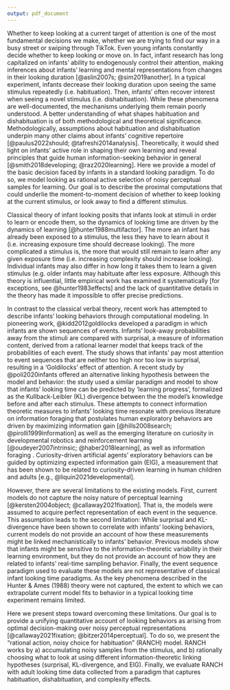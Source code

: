 ```yaml
---
output: pdf_document
---
```


Whether to keep looking at a current target of attention is one of the most fundamental decisions we make, whether we are trying to find our way in a busy street or swiping through TikTok. Even young infants constantly decide whether to keep looking or move on. In fact, infant research has long capitalized on infants’ ability to endogenously control their attention, making inferences about infants’ learning and mental representations from changes in their looking duration [@aslin2007s; @sim2019another]. In a typical experiment, infants decrease their looking duration upon seeing the same stimulus repeatedly (i.e. habituation). Then, infants’ often recover interest when seeing a novel stimulus (i.e. dishabituation). While these phenomena are well-documented, the mechanisms underlying them remain poorly understood.  A better understanding of what shapes habituation and dishabituation is of both methodological and theoretical significance. Methodologically, assumptions about habituation and dishabituation underpin many other claims about infants' cognitive repertoire [@paulus2022should; @tafreshi2014analysis]. Theoretically, it would shed light on infants’ active role in shaping their own learning and reveal principles that guide human information-seeking behavior in general [@smith2018developing; @raz2020learning].  Here we provide a model of the basic decision faced by infants in a standard looking paradigm. To do so, we model looking as rational active selection of noisy perceptual samples for learning. Our goal is to describe the proximal computations that could underlie the moment-to-moment decision of whether to keep looking at the current stimulus, or look away to find a different stimulus.

Classical theory of infant looking posits that infants look at stimuli in order to learn or encode them, so the dynamics of looking time are driven by the dynamics of learning [@hunter1988multifactor]. The more an infant has already been exposed to a stimulus, the less they have to learn about it (i.e. increasing exposure time should decrease looking). The more complicated a stimulus is, the more that would still remain to learn after any given exposure time (i.e. increasing complexity should increase looking). Individual infants may also differ in how long it takes them to learn a given stimulus (e.g. older infants may habituate after less exposure.  Although this theory is influential, little empirical work has examined it systematically [for exceptions, see @hunter1983effects] and the lack of quantitative details in the theory has made it impossible to offer precise predictions.

In contrast to the classical verbal theory, recent work has attempted to describe infants’ looking behaviors through computational modeling. In pioneering work,  @kidd2012goldilocks developed a paradigm in which infants are shown sequences of events. Infants’ look-away probabilities away from the stimuli are compared with surprisal, a measure of information content, derived from a rational learner model that keeps track of the probabilities of each event. The study shows that infants' pay most attention to event sequences that are neither too high nor too low in surprisal, resulting in a ‘Goldilocks’ effect of attention. A recent study by @poli2020infants offered an alternative linking hypothesis between the model and behavior: the study used a similar paradigm and model to show that infants’ looking time can be predicted by ‘learning progress’, formalized as the Kullback-Leibler (KL) divergence between the the model’s knowledge before and after each stimulus. These attempts to connect information theoretic measures to infants’ looking time resonate with previous literature on information foraging that postulates human exploratory behaviors are driven by maximizing information gain [@hills2008search; @pirolli1999information] as well as the emerging literature on curiosity in developmental robotics and reinforcement learning [@oudeyer2007intrinsic; @haber2018learning], as well as information foraging . Curiosity-driven artificial agents’ exploratory behaviors can be guided by optimizing expected information gain (EIG), a measurement that has been shown to be related to curiosity-driven learning in human children and adults [e.g., @liquin2021developmental]. 

However, there are several limitations to the existing models. First, current models do not capture the noisy nature of perceptual learning [@kersten2004object; @callaway2021fixation]. That is, the models were assumed to acquire perfect representation of each event in the sequence. This assumption leads to the second limitation: While surprisal and KL-divergence have been shown to correlate with infants’ looking behaviors, current models do not provide an account of how these measurements might be linked mechanistically to infants’ behavior. Previous models show that infants might be sensitive to the information-theoretic variability in their learning environment, but they do not provide an account of how they are related to infants’ real-time sampling behavior. Finally, the event sequence paradigm used to evaluate these models are not representative of classical infant looking time paradigms. As the key phenomena described in the Hunter & Ames (1988) theory were not captured, the extent to which we can extrapolate current model fits  to behavior in a typical looking time experiment remains limited.

Here we present steps toward overcoming these limitations. Our goal is to provide a unifying quantitative account of looking behaviors as arising from optimal decision-making over noisy perceptual representations [@callaway2021fixation; @bitzer2014perceptual]. To do so, we present the “rational action, noisy choice for habituation” (RANCH) model. RANCH works by a) accumulating noisy samples from the stimulus, and b) rationally choosing what to look at using different information-theoretic linking hypotheses (surprisal, KL-divergence, and EIG). Finally, we evaluate RANCH with adult looking time data collected from a paradigm that captures habituation, dishabituation, and complexity effects.  

